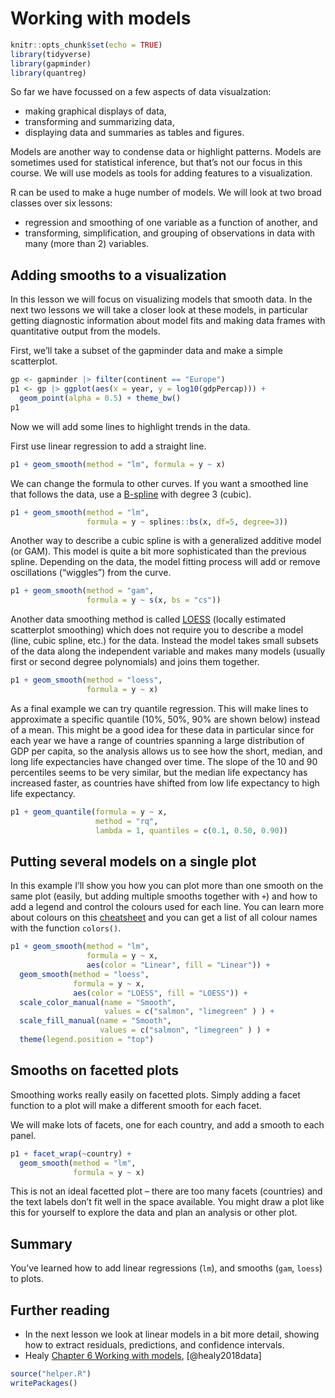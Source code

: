 # Working with models {#working-models}

```r
knitr::opts_chunk$set(echo = TRUE)
library(tidyverse)
library(gapminder)
library(quantreg)
```

So far we have focussed on a few aspects of data visualzation:

-   making graphical displays of data,
-   transforming and summarizing data,
-   displaying data and summaries as tables and figures.

Models are another way to condense data or highlight patterns. Models are sometimes used for statistical inference, but that's not our focus in this course. We will use models as tools for adding features to a visualization.

R can be used to make a huge number of models. We will look at two broad classes over six lessons:

-   regression and smoothing of one variable as a function of another, and
-   transforming, simplification, and grouping of observations in data with many (more than 2) variables.

## Adding smooths to a visualization

In this lesson we will focus on visualizing models that smooth data. In the next two lessons we will take a closer look at these models, in particular getting diagnostic information about model fits and making data frames with quantitative output from the models.

First, we'll take a subset of the gapminder data and make a simple scatterplot.

```r
gp <- gapminder |> filter(continent == "Europe")
p1 <- gp |> ggplot(aes(x = year, y = log10(gdpPercap))) +
  geom_point(alpha = 0.5) + theme_bw()
p1
```

Now we will add some lines to highlight trends in the data.

First use linear regression to add a straight line.

```r
p1 + geom_smooth(method = "lm", formula = y ~ x)
```

We can change the formula to other curves. If you want a smoothed line that follows the data, use a [B-spline](https://en.wikipedia.org/wiki/B-spline) with degree 3 (cubic).

```r
p1 + geom_smooth(method = "lm", 
                 formula = y ~ splines::bs(x, df=5, degree=3))
```

Another way to describe a cubic spline is with a generalized additive model (or GAM). This model is quite a bit more sophisticated than the previous spline. Depending on the data, the model fitting process will add or remove oscillations ("wiggles") from the curve.

```r
p1 + geom_smooth(method = "gam", 
                 formula = y ~ s(x, bs = "cs"))
```

Another data smoothing method is called [LOESS](https://en.wikipedia.org/wiki/Local_regression) (locally estimated scatterplot smoothing) which does not require you to describe a model (line, cubic spline, etc.) for the data. Instead the model takes small subsets of the data along the independent variable and makes many models (usually first or second degree polynomials) and joins them together.

```r
p1 + geom_smooth(method = "loess",
                 formula = y ~ x)
```

As a final example we can try quantile regression. This will make lines to approximate a specific quantile (10%, 50%, 90% are shown below) instead of a mean. This might be a good idea for these data in particular since for each year we have a range of countries spanning a large distribution of GDP per capita, so the analysis allows us to see how the short, median, and long life expectancies have changed over time. The slope of the 10 and 90 percentiles seems to be very similar, but the median life expectancy has increased faster, as countries have shifted from low life expectancy to high life expectancy.

```r
p1 + geom_quantile(formula = y ~ x, 
                   method = "rq", 
                   lambda = 1, quantiles = c(0.1, 0.50, 0.90))
```

## Putting several models on a single plot

In this example I'll show you how you can plot more than one smooth on the same plot (easily, but adding multiple smooths together with `+`) and how to add a legend and control the colours used for each line. You can learn more about colours on this [cheatsheet](https://www.nceas.ucsb.edu/sites/default/files/2020-04/colorPaletteCheatsheet.pdf) and you can get a list of all colour names with the function `colors()`.

```r
p1 + geom_smooth(method = "lm", 
                 formula = y ~ x, 
                 aes(color = "Linear", fill = "Linear")) +
  geom_smooth(method = "loess", 
              formula = y ~ x, 
              aes(color = "LOESS", fill = "LOESS")) + 
  scale_color_manual(name = "Smooth",  
                     values = c("salmon", "limegreen" ) ) + 
  scale_fill_manual(name = "Smooth", 
                    values = c("salmon", "limegreen" ) ) + 
  theme(legend.position = "top")
```

## Smooths on facetted plots

Smoothing works really easily on facetted plots. Simply adding a facet function to a plot will make a different smooth for each facet.

We will make lots of facets, one for each country, and add a smooth to each panel.

```r
p1 + facet_wrap(~country) +
  geom_smooth(method = "lm",
              formula = y ~ x)
```

This is not an ideal facetted plot -- there are too many facets (countries) and the text labels don't fit well in the space available. You might draw a plot like this for yourself to explore the data and plan an analysis or other plot.

## Summary

You've learned how to add linear regressions (`lm`), and smooths (`gam`, `loess`) to plots.

## Further reading

-   In the next lesson we look at linear models in a bit more detail, showing how to extract residuals, predictions, and confidence intervals.
-   Healy [Chapter 6 Working with models](https://socviz.co/modeling.html#modeling), [@healy2018data]

```r
source("helper.R")
writePackages()
```

